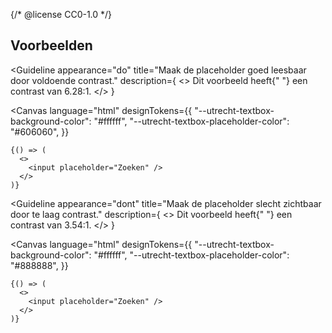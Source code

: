 {/* @license CC0-1.0 */}


## Voorbeelden

<Guideline
  appearance="do"
  title="Maak de placeholder goed leesbaar door voldoende contrast."
  description={
    <>
      Dit voorbeeld heeft{" "}
      <Link href="/contrast/?color=%23606060&background-color=%23ffffff">een contrast van 6.28:1</Link>.
    </>
  }
>
  <Canvas
    language="html"
    designTokens={{
      "--utrecht-textbox-background-color": "#ffffff",
      "--utrecht-textbox-placeholder-color": "#606060",
    }}
  >
    {() => (
      <>
        <input placeholder="Zoeken" />
      </>
    )}
  </Canvas>
</Guideline>

<Guideline
  appearance="dont"
  title="Maak de placeholder slecht zichtbaar door te laag contrast."
  description={
    <>
      Dit voorbeeld heeft{" "}
      <Link href="/contrast/?color=%23888888&background-color=%23ffffff">een contrast van 3.54:1</Link>.
    </>
  }
>
  <Canvas
    language="html"
    designTokens={{
      "--utrecht-textbox-background-color": "#ffffff",
      "--utrecht-textbox-placeholder-color": "#888888",
    }}
  >
    {() => (
      <>
        <input placeholder="Zoeken" />
      </>
    )}
  </Canvas>
</Guideline>
